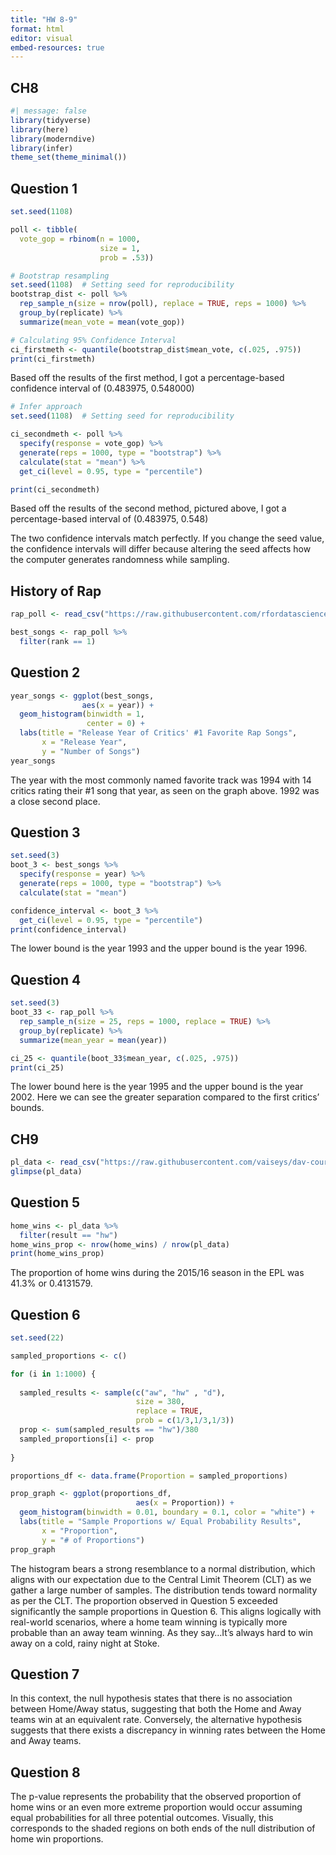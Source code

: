 ```yaml
---
title: "HW 8-9"
format: html
editor: visual
embed-resources: true
---
```


## CH8

```r
#| message: false
library(tidyverse)
library(here)
library(moderndive)
library(infer)
theme_set(theme_minimal())
```

## **Question 1**

```r
set.seed(1108)

poll <- tibble(
  vote_gop = rbinom(n = 1000,
                    size = 1,
                    prob = .53))
```

```r
# Bootstrap resampling
set.seed(1108)  # Setting seed for reproducibility
bootstrap_dist <- poll %>%
  rep_sample_n(size = nrow(poll), replace = TRUE, reps = 1000) %>%
  group_by(replicate) %>%
  summarize(mean_vote = mean(vote_gop))
```

```r
# Calculating 95% Confidence Interval
ci_firstmeth <- quantile(bootstrap_dist$mean_vote, c(.025, .975))
print(ci_firstmeth)
```

Based off the results of the first method, I got a percentage-based confidence interval of (0.483975, 0.548000)

```r
# Infer approach
set.seed(1108)  # Setting seed for reproducibility

ci_secondmeth <- poll %>%
  specify(response = vote_gop) %>%
  generate(reps = 1000, type = "bootstrap") %>%
  calculate(stat = "mean") %>%
  get_ci(level = 0.95, type = "percentile")

print(ci_secondmeth)
```

Based off the results of the second method, pictured above, I got a percentage-based interval of (0.483975, 0.548)

The two confidence intervals match perfectly. If you change the seed value, the confidence intervals will differ because altering the seed affects how the computer generates randomness while sampling.

## History of Rap

```r
rap_poll <- read_csv("https://raw.githubusercontent.com/rfordatascience/tidytuesday/master/data/2020/2020-04-14/polls.csv")
```

```r
best_songs <- rap_poll %>% 
  filter(rank == 1)
```

## Question 2

```r
year_songs <- ggplot(best_songs,
                aes(x = year)) +
  geom_histogram(binwidth = 1,
                 center = 0) +
  labs(title = "Release Year of Critics' #1 Favorite Rap Songs",
       x = "Release Year",
       y = "Number of Songs")
year_songs
```

The year with the most commonly named favorite track was 1994 with 14 critics rating their #1 song that year, as seen on the graph above. 1992 was a close second place.

## Question 3

```r
set.seed(3)
boot_3 <- best_songs %>% 
  specify(response = year) %>% 
  generate(reps = 1000, type = "bootstrap") %>% 
  calculate(stat = "mean")
```

```r
confidence_interval <- boot_3 %>% 
  get_ci(level = 0.95, type = "percentile")
print(confidence_interval)
```

The lower bound is the year 1993 and the upper bound is the year 1996.

## Question 4

```r
set.seed(3)
boot_33 <- rap_poll %>% 
  rep_sample_n(size = 25, reps = 1000, replace = TRUE) %>% 
  group_by(replicate) %>% 
  summarize(mean_year = mean(year))
```

```r
ci_25 <- quantile(boot_33$mean_year, c(.025, .975))
print(ci_25)
```

The lower bound here is the year 1995 and the upper bound is the year 2002. Here we can see the greater separation compared to the first critics' bounds.

## CH9

```r
pl_data <- read_csv("https://raw.githubusercontent.com/vaiseys/dav-course/main/Data/premier_league.csv")
glimpse(pl_data)
```

## Question 5

```r
home_wins <- pl_data %>% 
  filter(result == "hw")
home_wins_prop <- nrow(home_wins) / nrow(pl_data)
print(home_wins_prop)
```

The proportion of home wins during the 2015/16 season in the EPL was 41.3% or 0.4131579.

## Question 6

```r
set.seed(22)

sampled_proportions <- c()

for (i in 1:1000) {
  
  sampled_results <- sample(c("aw", "hw" , "d"), 
                            size = 380,
                            replace = TRUE, 
                            prob = c(1/3,1/3,1/3))
  prop <- sum(sampled_results == "hw")/380
  sampled_proportions[i] <- prop
  
}
```

```r
proportions_df <- data.frame(Proportion = sampled_proportions)
```

```r
prop_graph <- ggplot(proportions_df,
                            aes(x = Proportion)) + 
  geom_histogram(binwidth = 0.01, boundary = 0.1, color = "white") +
  labs(title = "Sample Proportions w/ Equal Probability Results",
       x = "Proportion",
       y = "# of Proportions")
prop_graph
```

The histogram bears a strong resemblance to a normal distribution, which aligns with our expectation due to the Central Limit Theorem (CLT) as we gather a large number of samples. The distribution tends toward normality as per the CLT. The proportion observed in Question 5 exceeded significantly the sample proportions in Question 6. This aligns logically with real-world scenarios, where a home team winning is typically more probable than an away team winning. As they say...It's always hard to win away on a cold, rainy night at Stoke.

## Question 7

In this context, the null hypothesis states that there is no association between Home/Away status, suggesting that both the Home and Away teams win at an equivalent rate. Conversely, the alternative hypothesis suggests that there exists a discrepancy in winning rates between the Home and Away teams.

## Question 8

The p-value represents the probability that the observed proportion of home wins or an even more extreme proportion would occur assuming equal probabilities for all three potential outcomes. Visually, this corresponds to the shaded regions on both ends of the null distribution of home win proportions.
